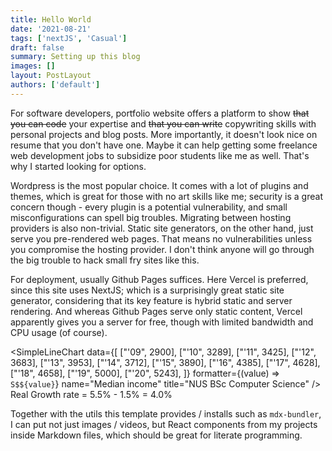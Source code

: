 ```yaml
---
title: Hello World
date: '2021-08-21'
tags: ['nextJS', 'Casual']
draft: false
summary: Setting up this blog
images: []
layout: PostLayout
authors: ['default']
---
```


For software developers, portfolio website offers a platform to show ~~that you can code~~ your expertise and ~~that you can write~~ copywriting skills with personal projects and blog posts. More importantly, it doesn't look nice on resume that you don't have one. Maybe it can help getting some freelance web development jobs to subsidize poor students like me as well. That's why I started looking for options.

Wordpress is the most popular choice. It comes with a lot of plugins and themes, which is great for those with no art skills like me; security is a great concern though - every plugin is a potential vulnerability, and small misconfigurations can spell big troubles. Migrating between hosting providers is also non-trivial. Static site generators, on the other hand, just serve you pre-rendered web pages. That means no vulnerabilities unless you compromise the hosting provider. I don't think anyone will go through the big trouble to hack small fry sites like this.

For deployment, usually Github Pages suffices. Here Vercel is preferred, since this site uses NextJS; which is a surprisingly great static site generator, considering that its key feature is hybrid static and server rendering. And whereas Github Pages serve only static content, Vercel apparently gives you a server for free, though with limited bandwidth and CPU usage (of course).

<SimpleLineChart
  data={[
    ["'09", 2900],
    ["'10", 3289],
    ["'11", 3425],
    ["'12", 3683],
    ["'13", 3953],
    ["'14", 3712],
    ["'15", 3890],
    ["'16", 4385],
    ["'17", 4628],
    ["'18", 4658],
    ["'19", 5000],
    ["'20", 5243],
  ]}
  formatter={(value) => `S$${value}`}
  name="Median income"
  title="NUS BSc Computer Science"
/>
Real Growth rate = 5.5% - 1.5% = 4.0%

Together with the utils this template provides / installs such as `mdx-bundler`, I can put not just images / videos, but React components from my projects inside Markdown files, which should be great for literate programming.

